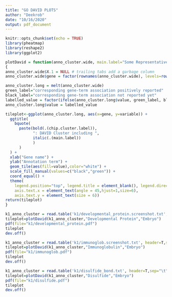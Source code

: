 ```yaml
---
title: "GO DAVID PLOTS"
author: "Deekrob"
date: "10/16/2020"
output: pdf_document
---
```


```r
knitr::opts_chunk$set(echo = TRUE)
library(pheatmap)
library(reshape2)
library(ggplot2)
```


```r

plotDavid = function(anno_cluster.wide, main.label="Some Representative Term", chip.cluster.label="k cluster")
{
anno_cluster.wide$X.1 = NULL # trailing tabs add a garbage column
anno_cluster.wide$gene = factor(rownames(anno_cluster.wide), levels=rownames(anno_cluster.wide), ordered=T)

anno_cluster.long = melt(anno_cluster.wide)
green_label="corresponding gene-term association positively reported"
black_label="corresponding gene-term association not reported yet"
labelled_value = factor(ifelse(anno_cluster.long$value, green_label, black_label),levels=c(black_label,green_label),ordered=T)
anno_cluster.long$value = labelled_value

tileplot<-ggplot(anno_cluster.long, aes(x=gene, y=variable)) + 
  ggtitle(
    bquote(
      paste(bold(.(chip.cluster.label)), 
            ": DAVID Cluster including ", 
            italic(.(main.label)) 
            )
      )
  ) +
  xlab("Gene name") +
  ylab("Annotation term") +
  geom_tile(aes(fill=value),color="white") + 
  scale_fill_manual(values=c("black","green")) + 
  coord_equal() +
  theme(
    legend.position="top", legend.title = element_blank(), legend.direction = "vertical",
    axis.text.x = element_text(angle = 45,hjust=1,size=6),
    axis.text.y = element_text(size = 6)) 
return(tileplot)
}
```

```r
k1_anno_cluster = read.table('k1/developmental_protein.screenshot.txt', header=T,sep="\t",skipNul=T,row.names = 1)
tileplot=plotDavid(k1_anno_cluster,"Developmental Protein","Embryo")
pdf(file="k1/developmental_protein.pdf")
tileplot
dev.off()
```


```r
k1_anno_cluster = read.table('k1/immunoglob.screenshot.txt', header=T,sep="\t",skipNul=T,row.names = 1)
tileplot=plotDavid(k1_anno_cluster,"Immunoglobulin","Embryo")
pdf(file="k1/immunoglob.pdf")
tileplot
dev.off()
```

```r
k1_anno_cluster = read.table('k1/disulfide_bond.txt', header=T,sep="\t",skipNul=T,row.names = 1)
tileplot=plotDavid(k1_anno_cluster,"Disulfide","Embryo")
pdf(file="k1/disulfide.pdf")
tileplot
dev.off()

```



